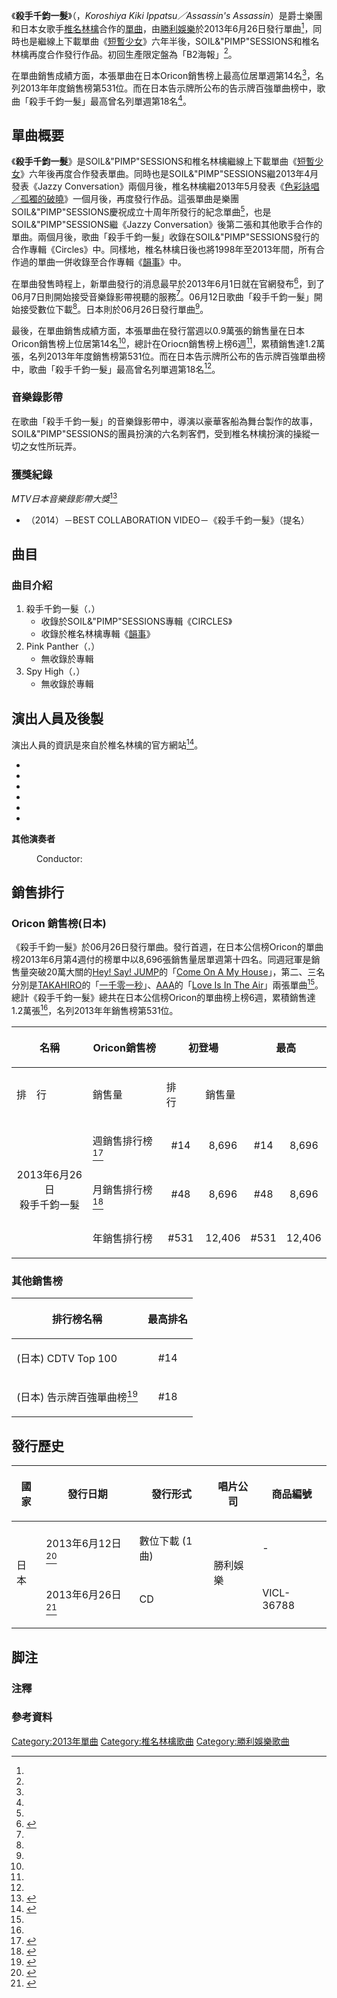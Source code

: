 {{Infobox Single 
| Name           = 殺手千鈞一髮
| Cover          = Shiina01-16.jpg
| Caption        = 
| Artist         = {{link-ja|SOIL&"PIMP"SESSIONS|SOIL&"PIMP"SESSIONS}}×[[椎名林檎|椎名林檎]]
| from Album     = CIRCLES》《[[韻事|韻事]]
| A-side         = 殺手千鈞一髮
| B-side         = 
| Released       = {{flagicon|JPN}}2013年6月26日<br/><small>(詳見[[#發行歷史|發行歷史]])</small>
| Format         = CD、數位下載
| Recorded       = 
| Genre          = [[J-POP|J-POP]]
| Length         = 10分54秒
| Label          = [[勝利娛樂|勝利娛樂]]
| Writer         = 椎名林檎
| Producer       = 
| Certification  = 累計銷售1.2萬張
| Chart position = 
*週榜最高第14位（[[Oricon公信榜|Oricon]]）
*2013年6月榜第48位（Oricon）
*2013年年榜第531位（Oricon）
*累積上榜6週（Oricon）
| Last single    = [[短暫少女|短暫少女]]<br />（2013年） 
| This single    = '''殺手千鈞一髮'''<br />（2013年）
| Next single    =
{{Extra chronology 2
  | Artist       = [[椎名林檎|椎名林檎]]單曲
  | Type         = single
  | Last single  = [[色彩詠唱／孤獨的破曉|色彩詠唱／孤獨的破曉]]<br />（2013年）
  | This single  = '''殺手千鈞一髮'''<br />（2013年）
  | Next single  = [[NIPPON_(椎名林檎單曲)|NIPPON]]<br />（2014年）
  }}
| Misc           = {{External music video|{{YouTube|LOtO_TxQ6iM|殺手千鈞一髮}}}}
}}

《'''殺手千鈞一髮'''》（{{lang|ja|殺し屋危機一髪}}，''Koroshiya Kiki Ippatsu／Assassin's Assassin''）是爵士樂團{{link-ja|SOIL&"PIMP"SESSIONS|SOIL&"PIMP"SESSIONS}}和日本女歌手[[椎名林檎|椎名林檎]]合作的[[單曲|單曲]]，由[[勝利娛樂|勝利娛樂]]於2013年6月26日發行單曲<ref name="JPN" />，同時也是繼線上下載單曲《[[短暫少女|短暫少女]]》六年半後，SOIL&"PIMP"SESSIONS和椎名林檎再度合作發行作品。初回生產限定盤為「B2海報」<ref name="JPN-0612" />。

在單曲銷售成績方面，本張單曲在日本Oricon銷售榜上最高位居單週第14名<ref name="KoroshiyaKikiIppatsuOriconWeek" />，名列2013年年度銷售榜第531位。而在日本告示牌所公布的告示牌百強單曲榜中，歌曲「殺手千鈞一髮」最高曾名列單週第18名<ref name="BillboardChart" />。

== 單曲概要 ==
《'''殺手千鈞一髮'''》是SOIL&"PIMP"SESSIONS和椎名林檎繼線上下載單曲《[[短暫少女|短暫少女]]》六年後再度合作發表單曲。同時也是SOIL&"PIMP"SESSIONS繼2013年4月發表《Jazzy Conversation》兩個月後，椎名林檎繼2013年5月發表《[[色彩詠唱／孤獨的破曉|色彩詠唱／孤獨的破曉]]》一個月後，再度發行作品。這張單曲是樂團SOIL&"PIMP"SESSIONS慶祝成立十周年所發行的紀念單曲<ref name="JPN" />，也是SOIL&"PIMP"SESSIONS繼《Jazzy Conversation》後第二張和其他歌手合作的單曲。兩個月後，歌曲「殺手千鈞一髮」收錄在SOIL&"PIMP"SESSIONS發行的合作專輯《Circles》中。同樣地，椎名林檎日後也將1998年至2013年間，所有合作過的單曲一併收錄至合作專輯《[[韻事|韻事]]》中。

在單曲發售時程上，新單曲發行的消息最早於2013年6月1日就在官網發布<ref>{{cite web |url=http://ro69.jp/news/detail/83088 |title=SOIL&”PIMP”SESSIONS＆椎名林檎、謎の特報映像『殺し屋危機一髪』を公開 |publisher=ro69 |language=ja |access-date=2016-01-06 |archive-date=2016-03-05 |archive-url=https://web.archive.org/web/20160305231747/http://ro69.jp/news/detail/83088 |dead-url=no }}</ref>，到了06月7日則開始接受音樂錄影帶視聽的服務<ref name="JPN" />。06月12日歌曲「殺手千鈞一髮」開始接受數位下載<ref name="JPN-0612"/>。日本則於06月26日發行單曲<ref name="JPN" />。

最後，在單曲銷售成績方面，本張單曲在發行當週以0.9萬張的銷售量在日本Oricon銷售榜上位居第14名<ref name="KoroshiyaKikiIppatsuOriconWeek" />，總計在Oriocn銷售榜上榜6週<ref name="KoroshiyaKikiIppatsuOriconConsecutiveWeek" />，累積銷售達1.2萬張，名列2013年年度銷售榜第531位。而在日本告示牌所公布的告示牌百強單曲榜中，歌曲「殺手千鈞一髮」最高曾名列單週第18名<ref name="BillboardChart" />。

=== 音樂錄影帶 ===
在歌曲「殺手千鈞一髮」的音樂錄影帶中，導演{{link-ja|兒玉裕一|児玉裕一}}以豪華客船為舞台製作的故事，SOIL&"PIMP"SESSIONS的團員扮演的六名刺客們，受到椎名林檎扮演的操縱一切之女性所玩弄。

=== 獲獎紀錄 ===
;''MTV日本音樂錄影帶大獎''<ref name="MTV2014COLLABORATION">{{Cite web |url=http://www.mtvjapan.com/vmaj2014/jp-best-collaboration-video/ |title=MTV VMAJ 2014 Nominees |publisher=MTV |language=ja |deadurl=yes |archiveurl=https://web.archive.org/web/20160406043034/http://www.mtvjapan.com/vmaj2014/jp-best-collaboration-video/ |archivedate=2016年4月6日 |df= }}</ref>
*（2014）－BEST COLLABORATION VIDEO－《殺手千鈞一髮》（提名）

== 曲目 ==
{{tracklist
| headline        = SOIL&"PIMP"SESSIONS×椎名林檎【殺手千鈞一髮】
| total_length    = 10:54

| title1         = 殺手千鈞一髮
| lyrics1        = [[椎名林檎|椎名林檎]]
| music1         = 椎名林檎／椨智紹
| length1        = 2:39

| title2         = Pink Panther 
| lyrics2        = 
| note2          = 器樂曲
| music2         = 椨智紹
| length2        = 4:07

| title3         = Spy High
| lyrics3        = 
| note3          = 器樂曲
| music3         = 社長
| length3        = 4:08
}}

=== 曲目介紹 ===
#殺手千鈞一髮（<small>{{lang-ja|殺し屋危機一髪}}，{{lang-en|The Assassin's Assassin}}</small>）
#*收錄於SOIL&"PIMP"SESSIONS專輯《CIRCLES》
#*收錄於椎名林檎專輯《[[韻事|韻事]]》
#Pink Panther（<small>{{lang-ja|ピンプパンサー}}，{{lang-en|Pink Panther }}</small>）
#*無收錄於專輯
#Spy High（<small>{{lang-ja|Spy High}}，{{lang-fr|La Solitude de l'aube}}</small>）
#*無收錄於專輯

== 演出人員及後製 ==
演出人員的資訊是來自於椎名林檎的官方網站<ref>{{cite web | url=http://www.kronekodow.com/gaiko/130607soilpimp.html | title=『殺し屋危機一髪』　/ SOIL&"PIMP"SESSIONSと椎名林檎 | publisher=貓柳本線 | language=ja | access-date=2016-01-03 | archive-date=2016-07-01 | archive-url=https://web.archive.org/web/20160701175725/http://www.kronekodow.com/gaiko/130607soilpimp.html | dead-url=no }}</ref>。

;{{link-ja|SOIL&"PIMP"SESSIONS|SOIL&"PIMP"SESSIONS}}
{{col-begin}}
*{{lang|ja|扇動者：社長（本名：久嶋識史）}}
*{{lang|ja|[[小號|小號手]]：タブゾンビ（本名：椨智紹）}}
*{{lang|ja|[[薩克斯風|薩克斯風手]]：元晴（本名：深田元晴）}}
*{{lang|ja|鍵盤手：丈青（本名：佐藤丈青）}}
*{{lang|ja|[[低音提琴|低音提琴手]]：秋田ゴールドマン（本名：秋田紀彰）}}
*{{lang|ja|鼓　手：みどりん（本名：緑川直人）}}
{{col-end}}

'''其他演奏者'''
: Conductor: {{link-ja|齋藤毅 (音樂家)|斎藤ネコ|齋藤毅}}
: {{lang|ja|Concertmaster: グレート栄田}}
: {{lang|ja|Violin: 滝沢幸二郎、小倉達夫、村田幸謙、矢野晴子、角田知寿子、栄田緑、浜野考史、越川歩、山本大将}}
: {{lang|ja|Viola: 河野理恵子、高嶋麻由}}
: {{lang|ja|Cello: 笠原あやの、前田喜彦}}
: {{lang|ja|Harp: 朝川朋之}}
: {{lang|ja|Timpani: 高田みどり}}

== 銷售排行 ==
=== Oricon 銷售榜(日本) ===
《殺手千鈞一髮》於06月26日發行單曲。發行首週，在日本公信榜Oricon的單曲榜2013年6月第4週付的榜單中以8,696張銷售量居單週第十四名。同週冠軍是銷售量突破20萬大關的[[Hey!_Say!_JUMP|Hey! Say! JUMP]]的「[[Come_On_A_My_House|Come On A My House]]」，第二、三名分別是[[TAKAHIRO|TAKAHIRO]]的「[[一千零一秒|一千零一秒]]」、[[AAA_(團體)|AAA]]的「[[Love_Is_In_The_Air|Love Is In The Air]]」兩張單曲<ref name="KoroshiyaKikiIppatsuOriconWeek" />。總計《殺手千鈞一髮》總共在日本公信榜Oricon的單曲榜上榜6週，累積銷售達1.2萬張<ref name="KoroshiyaKikiIppatsuOriconConsecutiveWeek" />，名列2013年年銷售榜第531位。

{| class="wikitable"
! rowspan="2"| '''名稱'''
! rowspan="2"| '''Oricon銷售榜'''
! colspan="2"| '''初登場'''
! colspan="2"| '''最高'''
! rowspan="2"| '''總銷售量'''
! rowspan="2"| '''累積上榜次數'''
|- style="font-size:smaller;"
! 排　行
! 銷售量
! 排　行
! 銷售量
|-
| rowspan="3" align="center"| 2013年6月26日<br/>殺手千鈞一髮
| 週銷售排行榜<ref name="KoroshiyaKikiIppatsuOriconWeek">{{Cite web |url=http://www.oricon.co.jp/rank/js/w/2013-07-08/ |title=週間 CDシングルランキング 2013年07月08日付 |publisher=Oricon |language=ja |access-date=2016-01-08 |archive-date=2015-09-24 |archive-url=https://web.archive.org/web/20150924204606/http://www.oricon.co.jp/rank/js/w/2013-07-08/ |dead-url=no }}</ref>
| align="center"| #14
| align="center"| 8,696
| align="center"| #14
| align="center"| 8,696
| align="center" rowspan="3"| 12,406
| align="center" rowspan="3"| 6週<ref name="KoroshiyaKikiIppatsuOriconConsecutiveWeek">{{Cite web |url=http://www.oricon.co.jp/prof/593643/products/1023508/1/ |title=殺し屋危機一髪/SOIL&“PIMP”SESSIONSと椎名林檎 |publisher=Oricon |language=ja |access-date=2016-01-08 |archive-date=2016-02-03 |archive-url=https://web.archive.org/web/20160203000901/http://www.oricon.co.jp/prof/593643/products/1023508/1/ |dead-url=no }}</ref>
|-
| 月銷售排行榜<ref name="KoroshiyaKikiIppatsuOriconMonth">{{cite web |url=http://www.oricon.co.jp/rank/js/m/2013-06/p/5/ |title=2013年6月のCDアルバム月間ランキング |publisher=Oricon |language=ja}}</ref>
| align="center"| #48
| align="center"| 8,696
| align="center"| #48
| align="center"| 8,696
|-
| 年銷售排行榜
| align="center"| #531
| align="center"| 12,406
| align="center"| #531
| align="center"| 12,406
|}

=== 其他銷售榜 ===
{| class="wikitable sortable"
! 排行榜名稱
! 最高排名
|-
| (日本) CDTV Top 100
| align="center"|#14
|-
| (日本) 告示牌百強單曲榜<ref name="BillboardChart">{{cite web |url=http://www.billboard-japan.com/charts/detail?a=hot100&year=2013&month=07&day=8 |title=日本告示牌百強單曲榜 2013/07/08 |publisher=日本告示牌 |language=ja |accessdate=2016-01-06 |archive-date=2015-03-09 |archive-url=https://web.archive.org/web/20150309221546/http://www.billboard-japan.com/charts/detail?a=hot100&year=2013&month=07&day=8 |dead-url=no }}</ref>
| align="center"| #18
|}

== 發行歷史 ==
{|class="wikitable"
! 國家
! 發行日期
! 發行形式
! 唱片公司
! 商品編號
|-
| rowspan="2"| 日本
| 2013年6月12日<ref name="JPN-0612">{{cite web | url=http://ro69.jp/news/detail/83647 | title=SOIL&”PIMP”SESSIONSと椎名林檎、コラボシングルの特典公開＆先行配信スタート | publisher=ro69 | language=ja | access-date=2016-01-06 | archive-date=2013-06-19 | archive-url=https://web.archive.org/web/20130619023238/http://ro69.jp/news/detail/83647 | dead-url=no }}</ref>
| 數位下載 (1曲)
| rowspan="2"| 勝利娛樂
| - 
|-
| 2013年6月26日<ref name="JPN">{{cite web |url=http://natalie.mu/music/news/92269 |title=SOIL×林檎「殺し屋危機一髪」全貌判明、豪華PVも解禁 |publisher=natalie |language=ja |access-date=2016-01-03 |archive-date=2017-12-01 |archive-url=https://web.archive.org/web/20171201034049/http://natalie.mu/music/news/92269 |dead-url=no }}</ref>
| CD
| VICL-36788
|-
|}

== 脚注 ==
=== 注釋 ===
{{Reflist|group="注"|2}}

=== 參考資料 ===
{{Reflist|2}}

{{椎名林檎}}

{{DEFAULTSORT:Koroshiya Kiki Ippatsu}}
[[Category:2013年單曲|Category:2013年單曲]]
[[Category:椎名林檎歌曲|Category:椎名林檎歌曲]]
[[Category:勝利娛樂歌曲|Category:勝利娛樂歌曲]]